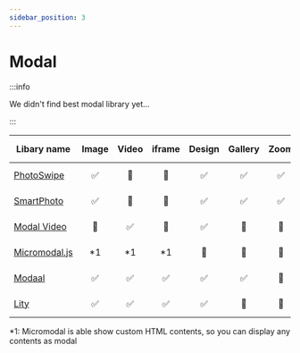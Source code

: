 ```yaml
---
sidebar_position: 3
---
```


# Modal

:::info

We didn't find best modal library yet...

:::

| Libary name | Image | Video | iframe | Design | Gallery | Zoom | Swipe | Last updated |
| --- | :-: | :-: | :-: | :-: | :-: | :-: | :-: | :-- |
| [PhotoSwipe](https://photoswipe.com/) | ✅ | 🚫 | 🚫 | ✅ | ✅ | ✅ | ✅ | ![Last Updated](https://img.shields.io/github/last-commit/dimsemenov/photoswipe) |
| [SmartPhoto](https://appleple.github.io/SmartPhoto/) | ✅ | 🚫 | 🚫 | ✅ | ✅ | ✅ | ✅ | ![Last Updated](https://img.shields.io/github/last-commit/appleple/SmartPhoto) |
| [Modal Video](https://github.com/appleple/modal-video) | 🚫 | ✅ | 🚫 | ✅ | 🚫 | 🚫 | 🚫 | ![Last Updated](https://img.shields.io/github/last-commit/appleple/modal-video) |
| [Micromodal.js](https://micromodal.vercel.app/) | \*1 | \*1 | \*1 | 🚫 | 🚫 | 🚫 | 🚫 | ![Last Updated](https://img.shields.io/github/last-commit/Ghosh/micromodal) |
| [Modaal](https://www.humaan.com/modaal/) | ✅ | ✅ | ✅ | ✅ | ✅ | 🚫 | 🚫 | ![Last Updated](https://img.shields.io/github/last-commit/humaan/Modaal) |
| [Lity](https://sorgalla.com/lity/) | ✅ | ✅ | ✅ | ✅ | 🚫 | 🚫 | 🚫 | ![Last Updated](https://img.shields.io/github/last-commit/jsor/lity) |

\*1: Micromodal is able show custom HTML contents, so you can display any contents as modal
